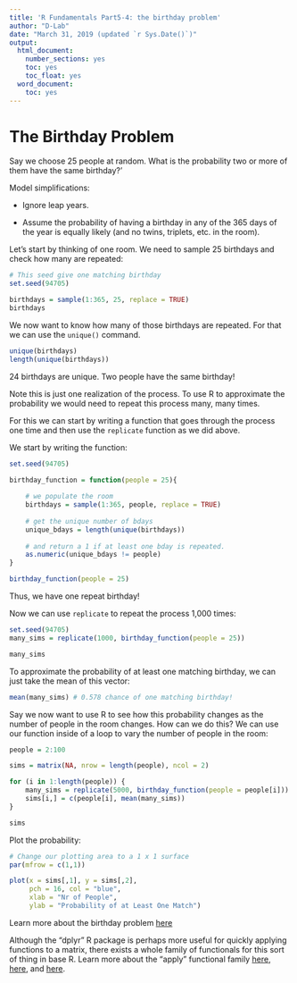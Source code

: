 ```yaml
---
title: 'R Fundamentals Part5-4: the birthday problem'
author: "D-Lab"
date: "March 31, 2019 (updated `r Sys.Date()`)"
output: 
  html_document: 
    number_sections: yes
    toc: yes
    toc_float: yes
  word_document:
    toc: yes
---
```


# The Birthday Problem

Say we choose 25 people at random. What is the probability two or more of them have the same birthday?'

Model simplifications:  

* Ignore leap years.  

* Assume the probability of having a birthday in any of the 365 days of the year is equally likely (and no twins, triplets, etc. in the room).  

Let's start by thinking of one room. We need to sample 25 birthdays and check how many are repeated: 

```r
# This seed give one matching birthday
set.seed(94705)  

birthdays = sample(1:365, 25, replace = TRUE)
birthdays
```

We now want to know how many of those birthdays are repeated. For that we can use the `unique()` command.

```r
unique(birthdays)
length(unique(birthdays))
```

24 birthdays are unique. Two people have the same birthday!  

Note this is just one realization of the process. To use R to approximate the probability we would need to repeat this process many, many times. 

For this we can start by writing a function that goes through the process one time and then use the `replicate` function as we did above. 

We start by writing the function:

```r
set.seed(94705)

birthday_function = function(people = 25){
    
    # we populate the room
    birthdays = sample(1:365, people, replace = TRUE)
    
    # get the unique number of bdays
    unique_bdays = length(unique(birthdays))
    
    # and return a 1 if at least one bday is repeated.
    as.numeric(unique_bdays != people)
}

birthday_function(people = 25)
```

Thus, we have one repeat birthday! 

Now we can use `replicate` to repeat the process 1,000 times:

```r
set.seed(94705)
many_sims = replicate(1000, birthday_function(people = 25)) 
```
```r
many_sims
```

To approximate the probability of at least one matching birthday, we can just take the mean of this vector:

```r
mean(many_sims) # 0.578 chance of one matching birthday! 
```

Say we now want to use R to see how this probability changes as the number of people in the room changes. How can we do this? We can use our function inside of a loop to vary the number of people in the room:

```r
people = 2:100

sims = matrix(NA, nrow = length(people), ncol = 2)

for (i in 1:length(people)) {
    many_sims = replicate(5000, birthday_function(people = people[i]))
    sims[i,] = c(people[i], mean(many_sims))
}

sims
```

Plot the probability: 

```r
# Change our plotting area to a 1 x 1 surface
par(mfrow = c(1,1))

plot(x = sims[,1], y = sims[,2], 
     pch = 16, col = "blue", 
     xlab = "Nr of People", 
     ylab = "Probability of at Least One Match")
```

Learn more about the birthday problem [here](http://mathforum.org/dr.math/faq/faq.birthdayprob.html)

Although the "dplyr" R package is perhaps more useful for quickly applying functions to a matrix, there exists a whole family of functionals for this sort of thing in base R. Learn more about the "apply" functional family [here](https://www.r-bloggers.com/using-the-apply-family-of-functions-in-r/), [here](https://www.r-bloggers.com/using-apply-sapply-lapply-in-r/), and [here](http://adv-r.had.co.nz/Functionals.html).  

<div class="tocify-extend-page" data-unique="tocify-extend-page" style="height: 0;"></div>